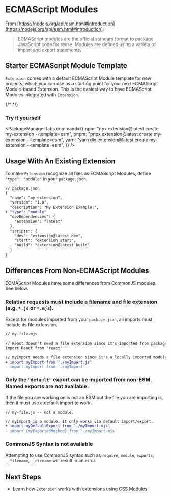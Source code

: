 
# ECMAScript Modules

From [https://nodejs.org/api/esm.html#introduction](https://nodejs.org/api/esm.html#introduction):

> ECMAScript modules are the official standard format to package JavaScript code for reuse. Modules are defined using a variety of import and export statements.

## Starter ECMAScript Module Template

`Extension` comes with a default ECMAScript Module template for new projects, which you can use as a starting point for your next ECMAScript Module-based Extension. This is the easiest way to have ECMAScript Modules integrated with `Extension`.

{/* <!-- <img src="https://place-hold.it/700x400"> --> */}

### Try it yourself

<PackageManagerTabs
  command={{
    npm: "npx extension@latest create my-extension --template=esm",
    pnpm: "pnpx extension@latest create my-extension --template=esm",
    yarn: "yarn dlx extension@latest create my-extension --template=esm",
  }}
/>

## Usage With An Existing Extension

To make `Extension` recognize all files as ECMAScript Modules, define `"type": "module"` in your `package.json`.

```diff
// package.json
{
  "name": "my-extension",
  "version": "1.0",
  "description": "My Extension Example.",
+ "type": "module"
  "devDependencies": {
    "extension": "latest"
  },
  "scripts": {
    "dev": "extension@latest dev",
    "start": "extension start",
    "build": "extension@latest build"
  }
}
```

## Differences From Non-ECMAScript Modules

ECMAScript Modules have some differences from CommonJS modules. See below.

### Relative requests must include a filename and file extension (e.g. `*.js` or `*.mjs`).

Except for modules imported from your `package.json`, all imports must include its file extension.

```diff
// my-file.mjs

// React doesn't need a file extension since it's imported from package.json
import React from 'react'

// myImport needs a file extension since it's a locally imported module
+ import myImport from './myImport.js'
- import myImport from './myImport'
```

### Only the `"default"` export can be imported from non-ESM. Named exports are not available.

If the file you are working on is not an ESM but the file you are importing is, then it must use
a default import to work.

```diff
// my-file.js -- not a module.

// myImport is a module. It only works via default import/export.
+ import myDefaultExport from './myImport.mjs'
- import {myExportedMethod} from './myImport.mjs'
```

### CommonJS Syntax is not available

Attempting to use CommonJS syntax such as `require`, `module`, `exports`, `__filename`, `__dirname` will result in an error.

## Next Steps

- Learn how `Extension` works with extensions using [CSS Modules](../modern-css/css-modules).
